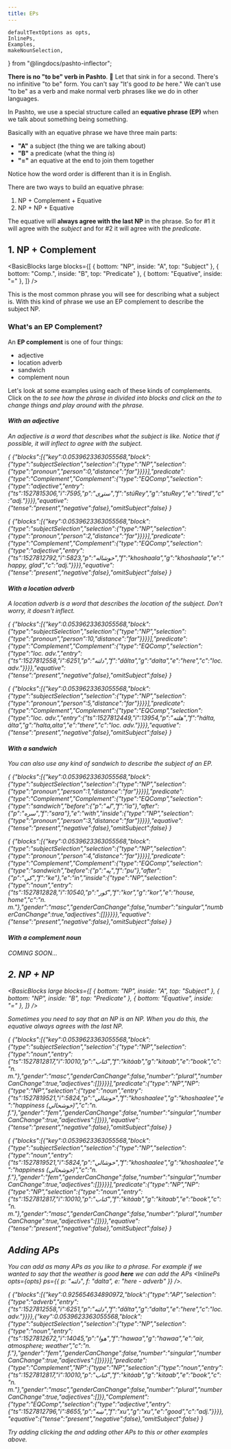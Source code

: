 ```yaml
---
title: EPs
---
```


    defaultTextOptions as opts,
    InlinePs,
    Examples,
    makeNounSelection,
} from "@lingdocs/pashto-inflector";


**There is no "to be" verb in Pashto**. 🤯 Let that sink in for a second. There's no infinitive "to be" form. You can't say "It's good *to be* here."  We can't use "to be" as a verb and make normal verb phrases like we do in other languages.

In Pashto, we use a special structure called an **equative phrase (EP)** when we talk about something being something.

Basically with an equative phrase we have three main parts:

- **"A"** a subject (the thing we are talking about)
- **"B"** a predicate (what the thing *is*)
- **"="** an equative at the end to join them together

Notice how the word order is different than it is in English.

<EquativeIllustration />

There are two ways to build an equative phrase:

1. <Link to="/phrase-structure/np/">NP</Link> + <Link to="/phrase-structure/ep/#whats-an-ep-complement">Complement</Link> + Equative
2. <Link to="/phrase-structure/np/">NP</Link> + <Link to="/phrase-structure/np/">NP</Link> + Equative 

The equative will **always agree with the last NP** in the phrase. So for #1 it will agree with the *subject* and for #2 it will agree with the *predicate*.

## 1. NP + Complement

<BasicBlocks large blocks={[
    { bottom: "NP", inside: "A", top: "Subject" },
    { bottom: "Comp.", inside: "B", top: "Predicate" },
    { bottom: "Equative", inside: "=" },
]} />

This is the most common phrase you will see for describing what a subject is. With this kind of phrase we use an <Link to="/phrase-structure/ep/#whats-an-ep-complement">EP complement</Link> to describe the subject <Link to="/phrase-structure/np/">NP</Link>.

### What's an EP Complement?

An **EP complement** is one of four things:

- adjective
- location adverb
- sandwich
- complement noun

Let's look at some examples using each of these kinds of complements. Click on the <i className="fas fa-cubes" /> to see how the phrase in divided into blocks and click on the <EditIcon /> to change things and play around with the phrase.

#### With an adjective

An adjective is a word that describes what the subject is like. Notice that if possible, it will inflect to agree with the subject.

<EditableEPEx opts={opts}>{
    {"blocks":[{"key":0.0539623363055568,"block":{"type":"subjectSelection","selection":{"type":"NP","selection":{"type":"pronoun","person":0,"distance":"far"}}}}],"predicate":{"type":"Complement","Complement":{"type":"EQComp","selection":{"type":"adjective","entry":{"ts":1527815306,"i":7595,"p":"ستړی","f":"stúRey","g":"stuRey","e":"tired","c":"adj."}}}},"equative":{"tense":"present","negative":false},"omitSubject":false}
}</EditableEPEx>

<EditableEPEx opts={opts}>{
    {"blocks":[{"key":0.0539623363055568,"block":{"type":"subjectSelection","selection":{"type":"NP","selection":{"type":"pronoun","person":2,"distance":"far"}}}}],"predicate":{"type":"Complement","Complement":{"type":"EQComp","selection":{"type":"adjective","entry":{"ts":1527812792,"i":5823,"p":"خوشاله","f":"khoshaala","g":"khoshaala","e":"happy, glad","c":"adj."}}}},"equative":{"tense":"present","negative":false},"omitSubject":false}
}</EditableEPEx>

#### With a location adverb

A location adverb is a word that describes the location of the subject. Don't worry, it doesn't inflect.

<EditableEPEx opts={opts}>{
    {"blocks":[{"key":0.0539623363055568,"block":{"type":"subjectSelection","selection":{"type":"NP","selection":{"type":"pronoun","person":10,"distance":"far"}}}}],"predicate":{"type":"Complement","Complement":{"type":"EQComp","selection":{"type":"loc. adv.","entry":{"ts":1527812558,"i":6251,"p":"دلته","f":"dălta","g":"dalta","e":"here","c":"loc. adv."}}}},"equative":{"tense":"present","negative":false},"omitSubject":false}
}</EditableEPEx>

<EditableEPEx opts={opts}>{
    {"blocks":[{"key":0.0539623363055568,"block":{"type":"subjectSelection","selection":{"type":"NP","selection":{"type":"pronoun","person":5,"distance":"far"}}}}],"predicate":{"type":"Complement","Complement":{"type":"EQComp","selection":{"type":"loc. adv.","entry":{"ts":1527812449,"i":13954,"p":"هلته","f":"hálta, álta","g":"halta,alta","e":"there","c":"loc. adv."}}}},"equative":{"tense":"present","negative":false},"omitSubject":false}
}</EditableEPEx>

#### With a sandwich

You can also use any kind of sandwich to describe the subject of an EP.

<EditableEPEx opts={opts}>{
    {"blocks":[{"key":0.0539623363055568,"block":{"type":"subjectSelection","selection":{"type":"NP","selection":{"type":"pronoun","person":1,"distance":"far"}}}}],"predicate":{"type":"Complement","Complement":{"type":"EQComp","selection":{"type":"sandwich","before":{"p":"له","f":"la"},"after":{"p":"سره","f":"sara"},"e":"with","inside":{"type":"NP","selection":{"type":"pronoun","person":3,"distance":"far"}}}}},"equative":{"tense":"present","negative":false},"omitSubject":false}
}</EditableEPEx>

<EditableEPEx opts={opts}>{
    {"blocks":[{"key":0.0539623363055568,"block":{"type":"subjectSelection","selection":{"type":"NP","selection":{"type":"pronoun","person":4,"distance":"far"}}}}],"predicate":{"type":"Complement","Complement":{"type":"EQComp","selection":{"type":"sandwich","before":{"p":"په","f":"pu"},"after":{"p":"کې","f":"ke"},"e":"in","inside":{"type":"NP","selection":{"type":"noun","entry":{"ts":1527812828,"i":10540,"p":"کور","f":"kor","g":"kor","e":"house, home","c":"n. m."},"gender":"masc","genderCanChange":false,"number":"singular","numberCanChange":true,"adjectives":[]}}}}},"equative":{"tense":"present","negative":false},"omitSubject":false}
}</EditableEPEx>

#### With a complement noun

COMING SOON...

## 2. NP + NP

<BasicBlocks large blocks={[
    { bottom: "NP", inside: "A", top: "Subject" },
    { bottom: "NP", inside: "B", top: "Predicate" },
    { bottom: "Equative", inside: "=" },
]} />

Sometimes you need to say that an <Link to="/phrase-structure/np/">NP</Link> is an <Link to="/phrase-structure/np/">NP</Link>. When you do this, the equative always agrees with the <em>last</em> <Link to="/phrase-structure/np/">NP</Link>.

<EditableEPEx opts={opts}>{
    {"blocks":[{"key":0.0539623363055568,"block":{"type":"subjectSelection","selection":{"type":"NP","selection":{"type":"noun","entry":{"ts":1527812817,"i":10010,"p":"کتاب","f":"kitáab","g":"kitaab","e":"book","c":"n. m."},"gender":"masc","genderCanChange":false,"number":"plural","numberCanChange":true,"adjectives":[]}}}}],"predicate":{"type":"NP","NP":{"type":"NP","selection":{"type":"noun","entry":{"ts":1527819521,"i":5824,"p":"خوشالي","f":"khoshaalee","g":"khoshaalee","e":"happiness (خوشحالي)","c":"n. f."},"gender":"fem","genderCanChange":false,"number":"singular","numberCanChange":true,"adjectives":[]}}},"equative":{"tense":"present","negative":false},"omitSubject":false}
}</EditableEPEx>

<EditableEPEx opts={opts}>{
    {"blocks":[{"key":0.0539623363055568,"block":{"type":"subjectSelection","selection":{"type":"NP","selection":{"type":"noun","entry":{"ts":1527819521,"i":5824,"p":"خوشالي","f":"khoshaalee","g":"khoshaalee","e":"happiness (خوشحالي)","c":"n. f."},"gender":"fem","genderCanChange":false,"number":"singular","numberCanChange":true,"adjectives":[]}}}}],"predicate":{"type":"NP","NP":{"type":"NP","selection":{"type":"noun","entry":{"ts":1527812817,"i":10010,"p":"کتاب","f":"kitáab","g":"kitaab","e":"book","c":"n. m."},"gender":"masc","genderCanChange":false,"number":"plural","numberCanChange":true,"adjectives":[]}}},"equative":{"tense":"present","negative":false},"omitSubject":false}
}</EditableEPEx>

## Adding APs

You can add as many <Link to="/phrase-structure/ap/">APs</Link> as you like to a phrase. For example if we wanted to say that the weather is good <strong>here</strong> we can add the <Link to="/phrase-structure/ap/">APs</Link> <InlinePs opts={opts} ps={{ p: "دلته", f: "dalta", e: "here - adverb" }} />.

<EditableEPEx opts={opts}>{
{"blocks":[{"key":0.925654634890972,"block":{"type":"AP","selection":{"type":"adverb","entry":{"ts":1527812558,"i":6251,"p":"دلته","f":"dălta","g":"dalta","e":"here","c":"loc. adv."}}}},{"key":0.0539623363055568,"block":{"type":"subjectSelection","selection":{"type":"NP","selection":{"type":"noun","entry":{"ts":1527812672,"i":14045,"p":"هوا","f":"hawaa","g":"hawaa","e":"air, atmosphere; weather","c":"n. f."},"gender":"fem","genderCanChange":false,"number":"singular","numberCanChange":true,"adjectives":[]}}}}],"predicate":{"type":"Complement","NP":{"type":"NP","selection":{"type":"noun","entry":{"ts":1527812817,"i":10010,"p":"کتاب","f":"kitáab","g":"kitaab","e":"book","c":"n. m."},"gender":"masc","genderCanChange":false,"number":"plural","numberCanChange":true,"adjectives":[]}},"Complement":{"type":"EQComp","selection":{"type":"adjective","entry":{"ts":1527812796,"i":8655,"p":"ښه","f":"xu","g":"xu","e":"good","c":"adj."}}}},"equative":{"tense":"present","negative":false},"omitSubject":false}
}</EditableEPEx>

Try adding clicking the <EditIcon /> and adding other <Link to="/phrase-structure/ap/">APs</Link> to this or other examples above.
